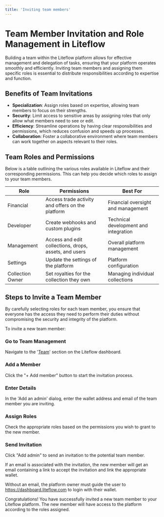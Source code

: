 ```yaml
---
title: 'Inviting team members'
---
```



# Team Member Invitation and Role Management in Liteflow

Building a team within the Liteflow platform allows for effective management and delegation of tasks, ensuring that your platform operates smoothly and efficiently. Inviting team members and assigning them specific roles is essential to distribute responsibilities according to expertise and function.

## Benefits of Team Invitations

- **Specialization**: Assign roles based on expertise, allowing team members to focus on their strengths.
- **Security**: Limit access to sensitive areas by assigning roles that only allow what members need to see or edit.
- **Efficiency**: Streamline operations by having clear responsibilities and permissions, which reduces confusion and speeds up processes.
- **Collaboration**: Foster a collaborative environment where team members can work together on aspects relevant to their roles.

## Team Roles and Permissions

Below is a table outlining the various roles available in Liteflow and their corresponding permissions. This can help you decide which roles to assign to your team members.

| Role             | Permissions                                           | Best For                              |
| ---------------- | ----------------------------------------------------- | ------------------------------------- |
| Financial        | Access trade activity and offers on the platform      | Financial oversight and management    |
| Developer        | Create webhooks and custom plugins                    | Technical development and integration |
| Management       | Access and edit collections, drops, assets, and users | Overall platform management           |
| Settings         | Update the settings of the platform                   | Platform configuration                |
| Collection Owner | Set royalties for the collection they own             | Managing individual collections       |

## Steps to Invite a Team Member

<Callout type="info">
  By carefully selecting roles for each team member, you ensure that everyone
  has the access they need to perform their duties without compromising the
  security and integrity of the platform.
</Callout>

To invite a new team member:

<Steps>

### Go to Team Management

Navigate to the '[Team](https://dashboard.liteflow.com/settings/team)' section on the Liteflow dashboard.

### Add a Member

Click the "+ Add member" button to start the invitation process.

### Enter Details

In the 'Add an admin' dialog, enter the wallet address and email of the team member you are inviting.

### Assign Roles

Check the appropriate roles based on the permissions you wish to grant to the new member.

### Send Invitation

Click "Add admin" to send an invitation to the potential team member.

If an email is associated with the invitation, the new member will get an email containing a link to accept the invitation and link the appropriate wallet.

Without an email, the platform owner must guide the user to https://dashboard.liteflow.com to login with their wallet.

</Steps>

Congratulations! You have successfully invited a new team member to your Liteflow platform. The new member will have access to the platform according to the roles assigned.
